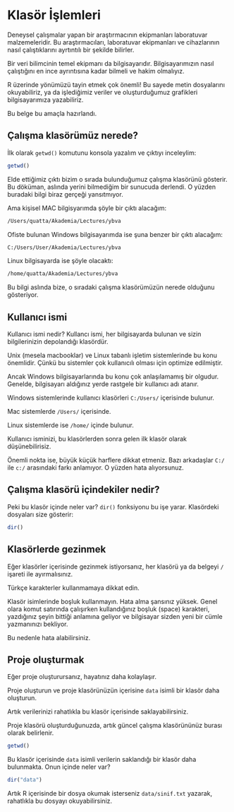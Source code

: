 # Klasör İşlemleri {#sec-klasor}

Deneysel çalışmalar yapan bir araştırmacının ekipmanları laboratuvar malzemeleridir. Bu araştırmacıları, laboratuvar ekipmanları ve cihazlarının nasıl çalıştıklarını ayrtıntılı bir şekilde bilirler.

Bir veri bilimcinin temel ekipmanı da bilgisayarıdır. Bilgisayarımızın nasıl çalıştığını en ince ayrıntısına kadar bilmeli ve hakim olmalıyız.

R üzerinde yönümüzü tayin etmek çok önemli! Bu sayede metin dosyalarını okuyabiliriz, ya da işlediğimiz veriler ve oluşturduğumuz grafikleri bilgisayarımıza yazabiliriz.

Bu belge bu amaçla hazırlandı.

## Çalışma klasörümüz nerede?

İlk olarak `getwd()` komutunu konsola yazalım ve çıktıyı inceleylim:

```r
getwd()
```

Elde ettiğimiz çıktı bizim o sırada bulunduğumuz çalışma klasörünü gösterir. Bu döküman, aslında yerini bilmediğim bir sunucuda derlendi. O yüzden buradaki bilgi biraz gerçeği yansıtmıyor.

Ama kişisel MAC bilgisyarımda şöyle bir çıktı alacağım:

```bash
/Users/quatta/Akademia/Lectures/ybva
```

Ofiste bulunan Windows bilgisayarımda ise şuna benzer bir çıktı alacağım:

```bash
C:/Users/User/Akademia/Lectures/ybva
```

Linux bilgisayarda ise şöyle olacaktı:

```bash
/home/quatta/Akademia/Lectures/ybva
```

Bu bilgi aslında bize, o sıradaki çalışma klasörümüzün nerede olduğunu gösteriyor. 

## Kullanıcı ismi

Kullanıcı ismi nedir? Kullancı ismi, her bilgisayarda bulunan ve sizin bilgilerinizin depolandığı klasördür.

Unix (mesela macbooklar) ve Linux tabanlı  işletim sistemlerinde bu konu önemlidir. Çünkü bu sistemler çok kullanıcılı olması için optimize edilmiştir.

Ancak Windows bilgisayarlarında bu konu çok anlaşılamamış bir olgudur. Genelde, bilgisayarı aldığınız yerde rastgele bir kullanıcı adı atanır. 

Windows sistemlerinde kullanıcı klasörleri `C:/Users/` içerisinde bulunur.

Mac sistemlerde `/Users/` içerisinde.

Linux sistemlerde ise `/home/` içinde bulunur.

Kullanıcı isminizi, bu klasörlerden sonra gelen ilk klasör olarak düşünebilirisiz.

Önemli nokta ise, büyük küçük harflere dikkat etmeniz. Bazı arkadaşlar `C:/` ile `c:/` arasındaki farkı anlamıyor. O yüzden hata alıyorsunuz.

## Çalışma klasörü içindekiler nedir?

Peki bu klasör içinde neler var? `dir()` fonksiyonu bu işe yarar. Klasördeki dosyaları size gösterir:

```r
dir()
```

## Klasörlerde gezinmek

Eğer klasörler içerisinde gezinmek istiyorsanız, her klasörü ya da belgeyi `/` işareti ile ayırmalısınız.

Türkçe karakterler kullanmamaya dikkat edin.

Klasör isimlerinde boşluk kullanmayın. Hata alma şansınız yüksek. Genel olara komut satırında çalışırken kullandığınız boşluk (space) karakteri, yazdığınız şeyin bittiği anlamına geliyor ve bilgisayar sizden yeni bir cümle yazmanınızı bekliyor.

Bu nedenle hata alabilirsiniz.

## Proje oluşturmak

Eğer proje oluşturursanız, hayatınız daha kolaylaşır.

Proje oluşturun ve proje klasörünüzün içerisine `data` isimli bir klasör daha oluşturun.

Artık verilerinizi rahatlıkla bu klasör içerisinde saklayabilirsiniz.

Proje klasörü oluşturduğunuzda, artık güncel çalışma klasörününüz burası olarak belirlenir.

```r
getwd()
```

Bu klasör içerisinde `data` isimli verilerin saklandığı bir klasör daha bulunmakta. Onun içinde neler var?

```r
dir("data")
```

Artık R içerisinde bir dosya okumak isterseniz `data/sinif.txt` yazarak, rahatlıkla bu dosyayı okuyabilirsiniz.



